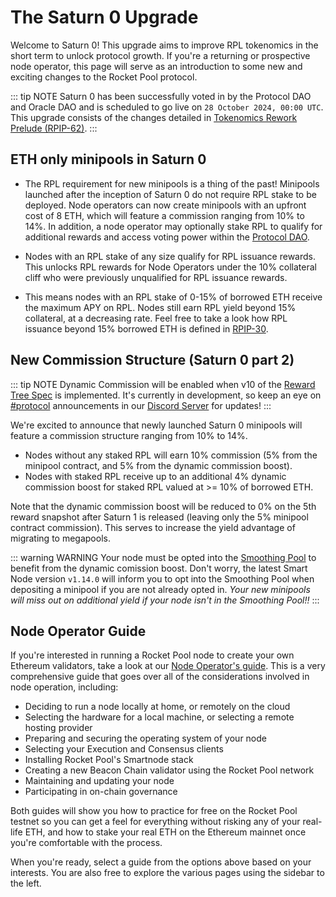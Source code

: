 
# The Saturn 0 Upgrade

Welcome to Saturn 0! This upgrade aims to improve RPL tokenomics in the short term to unlock protocol growth. If you're a returning or prospective node operator, this page will 
serve as an introduction to some new and exciting changes to the Rocket Pool protocol.

::: tip NOTE
Saturn 0 has been successfully voted in by the Protocol DAO and Oracle DAO and is scheduled to go live on `28 October 2024, 00:00 UTC`.
This upgrade consists of the changes detailed in [Tokenomics Rework Prelude (RPIP-62)](https://snapshot.org/#/rocketpool-dao.eth/proposal/0x7f6c978251e0ae752c619cc459331e5b3cc081aed13b133159b43fb6194b3304).
:::


## ETH only minipools in Saturn 0 

- The RPL requirement for new minipools is a thing of the past! Minipools launched after the inception of Saturn 0 do not require RPL stake to be deployed.
Node operators can now create minipools with an upfront cost of 8 ETH, which will feature a commission ranging from 10% to 14%. In addition, a node
operator may optionally stake RPL to qualify for additional rewards and access voting power within the [Protocol DAO](guides/houston/pdao#the-protocol-dao-pdao). 

- Nodes with an RPL stake of any size qualify for RPL issuance rewards. This unlocks RPL rewards for Node Operators under the 10% collateral cliff 
who were previously unqualified for RPL issuance rewards. 

- This means nodes with an RPL stake of 0-15% of borrowed ETH receive the maximum APY on RPL. Nodes still earn RPL yield beyond 15% collateral, at a decreasing rate.
Feel free to take a look how RPL issuance beyond 15% borrowed ETH is defined in [RPIP-30](https://rpips.rocketpool.net/RPIPs/RPIP-30#specification).

## New Commission Structure (Saturn 0 part 2)
::: tip NOTE
Dynamic Commission will be enabled when v10 of the [Reward Tree Spec](https://rpips.rocketpool.net/assets/rpip-62/rewards-calculation-spec) is implemented. It's currently in development, so keep an eye on [#protocol](https://discord.com/channels/405159462932971535/405163979141545995) 
announcements in our [Discord Server](https://discord.com/invite/rocketpool) for updates!
:::

We're excited to announce that newly launched Saturn 0 minipools will feature a commission structure ranging from 10% to 14%.

- Nodes without any staked RPL will earn 10% commission (5% from the minipool contract, and 5% from the dynamic commission boost).
- Nodes with staked RPL receive up to an additional 4% dynamic commission boost for staked RPL valued at >= 10% of borrowed ETH.

Note that the dynamic commission boost will be reduced to 0% on the 5th reward snapshot after Saturn 1 is released (leaving only the 5% minipool contract commission). This serves to increase the yield advantage of migrating to megapools.

::: warning WARNING
Your node must be opted into the [Smoothing Pool](/guides/node/fee-distrib-sp#the-smoothing-pool) to benefit from the dynamic comission boost. Don't worry, the latest Smart Node version `v1.14.0` will inform you
to opt into the Smoothing Pool when depositing a minipool if you are not already opted in. *Your new minipools will miss out on additional yield if your node 
isn't in the Smoothing Pool!!* 
:::

## Node Operator Guide
If you're interested in running a Rocket Pool node to create your own Ethereum validators, take a look at our [Node Operator's guide](/guides/node/responsibilities).
This is a very comprehensive guide that goes over all of the considerations involved in node operation, including:

- Deciding to run a node locally at home, or remotely on the cloud
- Selecting the hardware for a local machine, or selecting a remote hosting provider
- Preparing and securing the operating system of your node
- Selecting your Execution and Consensus clients
- Installing Rocket Pool's Smartnode stack
- Creating a new Beacon Chain validator using the Rocket Pool network
- Maintaining and updating your node
- Participating in on-chain governance

Both guides will show you how to practice for free on the Rocket Pool testnet so you can get a feel for everything without risking any of your real-life ETH, and how to stake your real ETH on the Ethereum mainnet once you're comfortable with the process.

When you're ready, select a guide from the options above based on your interests.
You are also free to explore the various pages using the sidebar to the left.




